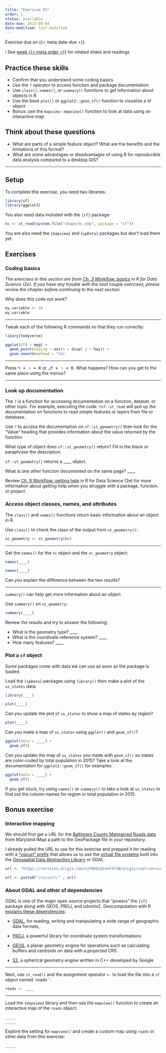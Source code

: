 ```yaml
---
title: "Exercise 01"
order: 1
status: Available
date-due: 2023-09-04
date-modified: last-modified
---
```


::: {.callout-important appearance="minimal" icon="true"}
Exercise due on {{< meta date-due >}}
:::

ℹ️ See [week {{< meta order >}}](../weeks/week_0%7B%7B%3C%20meta%20order%20%3E%7D%7D.html) for related slides and readings

::: {.callout-tip collapse="false" appearance="default" icon="true"}
## Practice these skills

-   Confirm that you understand some coding basics
-   Use the `?` operator to access function and package documentation
-   Use `class()`, `names()`, or `summary()` functions to get information about objects in R
-   Use the base `plot()` or `ggplot2::geom_sf()` function to visualize a sf object
-   Bonus: use the `mapview::mapview()` function to look at data using an interactive map
:::

::: {.callout-note collapse="false" appearance="default" icon="true"}
## Think about these questions

-   What are parts of a simple feature object? What are the benefits and the limitations of this format?
-   What are some advantages or disadvantages of using R for reproducible data analysis compared to a desktop GIS?
:::

----

## Setup

To complete this exercise, you need two libraries:

```r
library(sf)
library(ggplot2)
```

You also need data included with the `{sf}` package:

```r
nc <- st_read(system.file("shape/nc.shp", package = "sf"))
```

You are also need the `{mapview}` and `{spData}` packages but don't load them yet.

## Exercises

### Coding basics

*The exercises in this section are from [Ch. 3 Workflow: basics](https://r4ds.hadley.nz/workflow-basics.html) in R for Data Science (2e). If you have any trouble with the next couple exercises, please review the chapter before continuing to the next section.*

Why does this code not work?

```r
my_variable <- 10
my_varıable
```

------------------------------------------------------------------------

Tweak each of the following R commands so that they run correctly:

```r
libary(todyverse)

ggplot(dTA = mpg) + 
  geom_point(maping = aes(x = displ y = hwy)) +
  geom_smooth(method = "lm)
```

------------------------------------------------------------------------

Press <kbd>⌥ + ⇧ + K</kbd> or <kbd>⎇ + ⇧ + K</kbd>. What happens? How can you get to the same place using the menus?

------------------------------------------------------------------------

### Look up documentation

The `?` is a function for accessing documentation on a function, dataset, or other topic. For example, executing the code: `?sf::st_read` will pull up the documentation on functions to read simple features or layers from file or database.

Use `?` to access the documentation on `sf::st_geometry()` then look for the "Value" heading that provides information about the value returned by the function.

What type of object does `sf::st_geometry()` return? Fill in the blank or paraphrase the description.

`sf::st_geometry()` returns a \_\_\_\_ object.

What is one *other* function documented on the same page? \_\_\_\_

::: {.callout-tip collapse="false" appearance="default" icon="true"}
Review [Ch. 9 Workflow: getting help](https://r4ds.hadley.nz/workflow-help) in R for Data Science (2e) for more information about getting help when you struggle with a package, function, or project.
:::

### Access object classes, names, and attributes

The `class()` and `names()` functions return basic information about an object in R.

Use `class()` to check the class of the output from `st_geometry()`:

```r
nc_geometry <- st_geometry(nc)
```

----

Get the `names()` for the `nc` object and the `nc_geometry` object:

```r
names(____)

names(____)
```

Can you explain the difference between the two results?

----

`summary()` can help get more information about an object.

Use `summary()` on `nc_geometry`:

```r
summary(____)
```

Review the results and try to answer the following:

-   What is the geometry type? \_\_\_\_
-   What is the coordinate reference system? \_\_\_\_
-   How many features? \_\_\_\_

### Plot a `sf` object

Some packages come with data we can use as soon as the package is loaded.

Load the `{spData}` packages using `library()` then make a plot of the `us_states` data:

```r
library(____)

plot(____)
```

Can you update the plot of `us_states` to show a map of states by region?

```r
plot(____)
```

Can you make a map of `us_states` using `ggplot()` and `geom_sf()`?

```r
ggplot(data = ____) +
  geom_sf()
```

Can you update the map of `us_states` you made with `geom_sf()` so states are color-coded by total population in 2015? Take a look at the documentation for `ggplot2::geom_sf()` for examples.

```r
ggplot(data = ____) +
  geom_sf()
```

If you get stuck, try using `names()` or `summary()` to take a look at `us_states` to find out the column names for region or total population in 2015.

## Bonus exercise

### Interactive mapping

We should first get a URL for the [Baltimore County Maintained Roads data](https://data.imap.maryland.gov/datasets/maryland::baltimore-county-maintained-roads/explore) from Maryland iMap a path to the GeoPackage file in your repository.

I already pulled the URL to use for this exercise and prepped it for reading with a ["vsicurl" prefix](https://gdal.org/user/virtual_file_systems.html#vsicurl-http-https-ftp-files-random-access) that allows us to use the [virtual file systems](https://gdal.org/user/virtual_file_systems.html#gdal-virtual-file-systems-compressed-network-hosted-etc-vsimem-vsizip-vsitar-vsicurl) built into the [Geospatial Data Abstraction Library](https://gdal.org/user/virtual_file_systems.html) or GDAL.

```r
url <- "https://services.arcgis.com/njFNhDsUCentVYJW/arcgis/rest/services/Baltimore_County_Maintained_Roads/FeatureServer/0/query?outFields=*&where=1%3D1&f=geojson"

url <- paste0("/vsicurl/" , url)
```


::: {.callout-note collapse="true" appearance="default" icon="true"}
### About GDAL and other sf dependencies
GDAL is one of the major open source projects that "powers" the `{sf}` package along with GEOS, PROJ, and udunits2. Geocomputation with R [explains these dependencies](https://r.geocompx.org/spatial-class#vector-data):

-   [GDAL](https://gdal.org/), for reading, writing and manipulating a wide range of geographic data formats,

-   [PROJ](https://proj.org/), a powerful library for coordinate system transformations

-   [GEOS](https://libgeos.org/), a planar geometry engine for operations such as calculating buffers and centroids on data with a projected CRS

-   [S2](https://s2geometry.io/), a spherical geometry engine written in C++ developed by Google
:::

---

Next, use `st_read()` and the assignment operator `<-` to load the file into a `sf` object named \`roads\`\`:

```r
roads <- ____
```

---

Load the `{mapview}` library and then use the `mapview()` function to create an interactive map of the `roads` object:

```r
_____
_____
```

Explore the setting for `mapview()` and create a custom map using `roads` or other data from this exercise:

```r
_____
```
